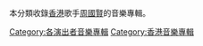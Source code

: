 本分類收錄[[香港|香港]]歌手[[周國賢|周國賢]]的音樂專輯。 

[[Category:各演出者音樂專輯|Category:各演出者音樂專輯]]
[[Category:香港音樂專輯|Category:香港音樂專輯]]